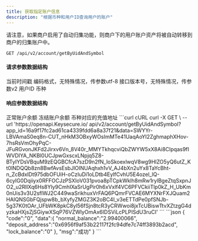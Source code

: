 ---
title: 获取指定账户信息
description: "根据币种和用户ID查询用户的账户"
---
<Note>
请注意，如果商户启用了自动归集功能，则商户下的用户账户资产将被自动转移到商户的归集账户中。
</Note>

`GET /api/v2/account/getByUidAndSymbol`

#### 请求参数数据结构
<ParamField query="time" type="long" required>
    当前时间戳
</ParamField>
<ParamField query="charset" type="string" required>
    编码格式，无特殊情况，传参数utf-8
</ParamField>
<ParamField query="version" type="string" required>
    接口版本号，无特殊情况，传参数v2
</ParamField>


<ParamField query="uid" type="string">
    用户ID
</ParamField>
<ParamField query="symbol" type="string">
    币种
</ParamField>



#### 响应参数数据结构
<Expandable title="object">
    <ResponseField name="normal_balance" type="string">正常账户余额</ResponseField>
    <ResponseField name="lock_balance" type="string">冻结账户余额</ResponseField>
    <ResponseField name="deposit_address" type="string">币种对应的充值地址</ResponseField>
</Expandable>



<RequestExample>
  ```curl cURL
  curl -X GET \
  --url 'https://openapi.Keysecure.io/
api/v2/account/getByUidAndSymbol?app_id=16a9f17fc2ad61ca4339fdd6a8a37f21&data=SWYYr-LBVAmaS0eq8n-CUT_nHkM3OBxyWOsImMTe41UaqAoYI2ZghmaphXHov-7hsRsVmOhyPqC-JFuRGvonJKFd2Jirxv6Vn_8V40r_MMYTkhqcviQbZWYW5xX8Ai8CIpqas9fIWVDIYA_NKBl0UCJpwGxscxLNpjq5Z8-BTyIYDsVBquM9zEQGBCfcA7szD9n2fN_loSkoexlwqV8wg9HIZO5yQ6utZ_Kt0lNDQQb8zn8BwfAvsEsbJlOINUAqhxh1vV_AJ4bXn2uYx8TaYcBht-n_ZcBdxIDt975dbOFUiH-oCzIuDi1oLDtb4EylfCvhU5E4ozel_lQ-6cyIG0Dqiiyx0RFFOCJzPSXIoV031pvoa8pTCpkWklh8mRw1rylBgeZtqSxpnJO2_u2RIlXq6Hs8Yly9CmhIXaSrUgPir0h6xVxlf4VC6PFVCkiiTlp0kZ_H_UbKm0nUis3v3U2sflWJ2C449waSrikhuxVrFAQ6PQmrFVCAE6MYXNrFXJQuam2HAIQNSGbFQjspw8b_bXyfyZMGZ3K2oBC4I_v3eETTdPe0pfSNJb-5g37K0tOAr_UFbWK8pkC8yl56fSjn8tcR3yCRWwoi8jxTcUBiswTtvXZtzgG4dyzkaHXjsZjSGiywXSqP76VZWlyOmAx6IDSViLcPLPISdU3ruCI'
  ```
</RequestExample>



<ResponseExample>
```json
{
    "code":"0",
    "data":{
        "normal_balance":"2.99400066",
        "deposit_address":"0x6956f9af53b22117f2fc94dfe7c74ff3893b2acd",
        "lock_balance":"0"
    },
    "msg":"成功"
}
```
</ResponseExample>